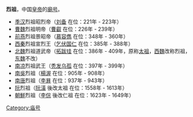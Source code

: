 '''烈祖'''，中国[[皇帝|皇帝]]的[[廟号|廟号]]。

*[[蜀汉|季汉]]烈祖昭烈帝（[[刘备|刘备]] 在位：221年 - 223年）
*[[曹魏|曹魏]]烈祖明帝（[[曹叡|曹叡]] 在位：226年 - 239年）
*[[前燕|前燕]]烈祖景昭帝（[[慕容儁|慕容儁]] 在位：348年 - 360年）
*[[西秦|西秦]]烈祖宣烈王（[[乞伏国仁|乞伏国仁]] 在位：385年 - 388年）
*[[北魏|北魏]]烈祖道武帝（[[拓跋珪|拓跋珪]] 在位：386年 - 409年，原称[[太祖|太祖]]，[[西魏|西魏]]改称烈祖，[[东魏|东魏]]不改）
*[[南凉|南凉]]烈祖武王（[[秃发乌孤|秃发乌孤]] 在位：397年 - 399年）
*[[南吳|南吳]]烈祖（[[楊渥|楊渥]] 在位：905年 - 908年）
*[[南唐|南唐]]烈祖（[[李昪|李昪]] 在位：937年 - 943年）
*[[广南国|阮]]烈祖（[[阮潢|阮潢]] 後改太祖 在位：1558年 - 1613年）
*[[李氏朝鲜|朝鮮]]烈祖（[[李倧|李倧]] 後改仁祖 在位：1623年 - 1649年）

{{disambig|cat=廟號消歧義}}
[[Category:庙号|Category:庙号]]